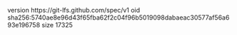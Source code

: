 version https://git-lfs.github.com/spec/v1
oid sha256:5740ae8e96d43f65fba62f2c04f96b5019098dabaeac30577af56a693e196758
size 17325
